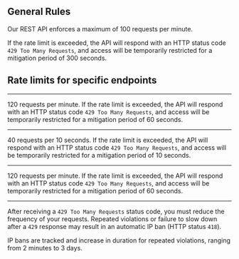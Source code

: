 
## General Rules

Our REST API enforces a maximum of 100 requests per minute.

If the rate limit is exceeded, the API will respond with an HTTP status code `429 Too Many Requests`, and access will be temporarily restricted for a mitigation period of 300 seconds.

## Rate limits for specific endpoints

****
<Endpoint
  url="/ver1/deals"
  method="GET"
/>
    
120 requests per minute. If the rate limit is exceeded, the API will respond with an HTTP status code `429 Too Many Requests`, and access will be temporarily restricted for a mitigation period of 60 seconds.

------------
<Endpoint
  url="/ver1/smart_trades"
  method="GET"
/>

40 requests per 10 seconds. If the rate limit is exceeded, the API will respond with an HTTP status code `429 Too Many Requests`, and access will be temporarily restricted for a mitigation period of 10 seconds.

------------
<Endpoint
  url="/ver1/deals/:deal_id/show"
  method="GET"
/>

120 requests per minute. If the rate limit is exceeded, the API will respond with an HTTP status code `429 Too Many Requests`, and access will be temporarily restricted for a mitigation period of 60 seconds.

------------
After receiving a `429 Too Many Requests` status code, you must reduce the frequency of your requests. Repeated violations or failure to slow down after a `429` response may result in an automatic IP ban (HTTP status `418`).

IP bans are tracked and increase in duration for repeated violations, ranging from 2 minutes to 3 days.
